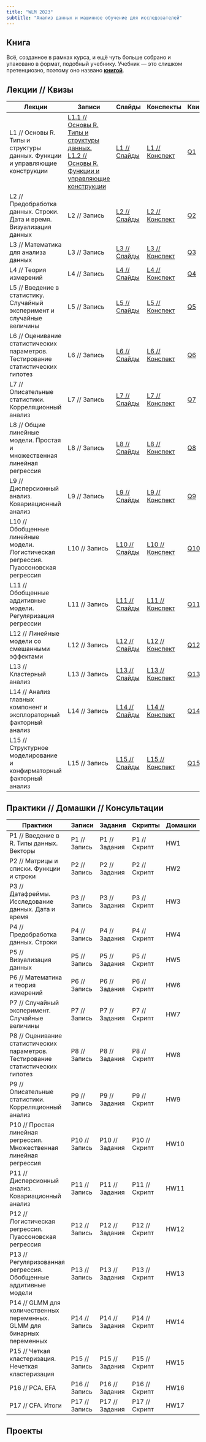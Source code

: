 ```yaml
---
title: "WLM 2023"
subtitle: "Анализ данных и машинное обучение для исследователей"
---
```


## Книга

Всё, созданное в рамках курса, и ещё чуть больше собрано и упаковано в формат, подобный учебнику. Учебник --- это слишком претенциозно, поэтому оно названо [**книгой**](../book/index.html).


## Лекции // Квизы

| Лекции    | Записи      | Слайды      | Конспекты     | Квизы |
|-----------|-------------|-------------|---------------|-------|
| L1 // Основы R. Типы и структуры данных. Функции и управляющие конструкции  | [L1.1 // Основы R. Типы и структуры данных.]() <br> [L1.2 //  Основы R. Функции и управляющие конструкции]()  | [L1 // Слайды](../slides/s1.html)  | [L1 // Конспект](../lectures/l1.html)  | [Q1](https://forms.gle/LHpf21zonJHXY7sQ6)    |
| L2 // Предобработка данных. Строки. Дата и время. Визуализация данных  | L2 // Запись  | [L2 // Слайды](../slides/s2.html)  | [L2 // Конспект](../lectures/l2.html)  | [Q2](https://forms.gle/dN3i9zRveUCaj32Q7)    |
| L3 // Математика для анализа данных  | L3 // Запись  | [L3 // Слайды](../slides/s3.html)  | [L3 // Конспект](../lectures/l3.html)  | [Q3](https://forms.gle/FGVyMEKHGPoCBLS28)    |
| L4 // Теория измерений  | L4 // Запись  | [L4 // Слайды](../slides/s4.html)  | [L4 // Конспект](../lectures/l4.html)  | [Q4](https://forms.gle/116ozrSuxaB9n2Z28)    |
| L5 // Введение в статистику. Случайный эксперимент и случайные величины  | L5 // Запись  | [L5 // Слайды](../slides/s5.html)  | [L5 // Конспект](../lectures/l5.html)  | [Q5](https://forms.gle/bMvV6TMpToC5c3DAA)    |
| L6 // Оценивание статистических параметров. Тестирование статистических гипотез  | L6 // Запись  | [L6 // Слайды](../slides/s6.html)  | [L6 // Конспект](../lectures/l6.html)  | [Q6](https://forms.gle/ET6KZ1Vcb5yM7mxcA)    |
| L7 // Описательные статистики. Корреляционный анализ  | L7 // Запись  | [L7 // Слайды](../slides/s7.html)  | [L7 // Конспект](../lectures/l7.html)  | [Q7](https://forms.gle/krkMM2KSMjF6A8gx8)    |
| L8 // Общие линейные модели. Простая и множественная линейная регрессия  | L8 // Запись  | [L8 // Слайды](../slides/s8.html)  | [L8 // Конспект](../lectures/l8.html)  | [Q8](https://forms.gle/JGpj7i5Dt7mhKxWf9)    |
| L9 // Дисперсионный анализ. Ковариационный анализ  | L9 // Запись  | [L9 // Слайды](../slides/s9.html)  | [L9 // Конспект](../lectures/l9.html)  | [Q9](https://forms.gle/YrFGUUa9AJ6SyeGE6)    |
| L10 // Обобщенные линейные модели. Логистическая регрессия. Пуассоновская регрессия | L10 // Запись | [L10 // Слайды](../slides/s10.html) | [L10 // Конспект](../lectures/l10.html) | [Q10](https://forms.gle/M6pvyLguN2RUpyES8)   |
| L11 // Обобщенные аддитивные модели. Регуляризация регрессии | L11 // Запись | [L11 // Слайды](../slides/s11.html) | [L11 // Конспект](../lectures/l11.html) | [Q11](https://forms.gle/cwBq9AdWEFCax3Pi9)   |
| L12 // Линейные модели со смешанными эффектами | L12 // Запись | [L12 // Слайды](../slides/s12.html) | [L12 // Конспект](../lectures/l12.html) | [Q12](https://forms.gle/nyFiewL3TT7RGurX8)   |
| L13 // Кластерный анализ | L13 // Запись | [L13 // Слайды](../slides/s13.html) | [L13 // Конспект](../lectures/l13.html) | [Q13](https://forms.gle/uaXZBZgXXuMXChoLA)   |
| L14 // Анализ главных компонент и эксплораторный факторный анализ | L14 // Запись | [L14 // Слайды](../slides/s14.html) | [L14 // Конспект](../lectures/l14.html) | [Q14](https://forms.gle/boeRWUuVSoDJA8Qb8)   |
| L15 // Структурное моделирование и конфирматорный факторный анализ | L15 // Запись | [L15 // Слайды](../slides/s15.html) | [L15 // Конспект](../lectures/l15.html) | [Q15](https://forms.gle/774QEaizLEpn9JZr9)   |



## Практики // Домашки // Консультации

| Практики  | Записи      | Задания      | Скрипты     | Домашки | Консультации | Скрипты     |
|-----------|-------------|--------------|-------------|---------|--------------|-------------|
| P1 // Введение в R. Типы данных. Векторы  | P1 // Запись  | P1 // Задания  | P1 // Скрипт  | HW1     | C1 // Запись   | C1 // Скрипт  |
| P2 // Матрицы и списки. Функции и строки  | P2 // Запись  | P2 // Задания  | P2 // Скрипт  | HW2     | C2 // Запись   | C2 // Скрипт  |
| P3 // Датафреймы. Исследование данных. Дата и время  | P3 // Запись  | P3 // Задания  | P3 // Скрипт  | HW3     | C3 // Запись   | C3 // Скрипт  |
| P4 // Предобработка данных. Строки  | P4 // Запись  | P4 // Задания  | P4 // Скрипт  | HW4     | C4 // Запись   | C4 // Скрипт  |
| P5 // Визуализация данных  | P5 // Запись  | P5 // Задания  | P5 // Скрипт  | HW5     | C5 // Запись   | C5 // Скрипт  |
| P6 // Математика и теория измерений  | P6 // Запись  | P6 // Задания  | P6 // Скрипт  | HW6     | C6 // Запись   | C6 // Скрипт  |
| P7 // Случайный эксперимент. Случайные величины  | P7 // Запись  | P7 // Задания  | P7 // Скрипт  | HW7     | C7 // Запись   | C7 // Скрипт  |
| P8 // Оценивание статистических параметров. Тестирование статистических гипотез  | P8 // Запись  | P8 // Задания  | P8 // Скрипт  | HW8     | C8 // Запись   | C8 // Скрипт  |
| P9 // Описательные статистики. Корреляционный анализ  | P9 // Запись  | P9 // Задания  | P9 // Скрипт  | HW9     | C9 // Запись   | C9 // Скрипт  |
| P10 // Простая линейная регрессия. Множественная линейная регрессия | P10 // Запись | P10 // Задания | P10 // Скрипт | HW10    | C10 // Запись  | C10 // Скрипт |
| P11 // Дисперсионный анализ. Ковариационный анализ | P11 // Запись | P11 // Задания | P11 // Скрипт | HW11    | C11 // Запись  | C11 // Скрипт |
| P12 // Логистическая регрессия. Пуассоновская регрессия | P12 // Запись | P12 // Задания | P12 // Скрипт | HW12    | C12 // Запись  | C12 // Скрипт |
| P13 // Регуляризованная регрессия. Обобщенные аддитивные модели | P13 // Запись | P13 // Задания | P13 // Скрипт | HW13    | C13 // Запись  | C13 // Скрипт |
| P14 // GLMM для количественных переменных. GLMM для бинарных переменных | P14 // Запись | P14 // Задания | P14 // Скрипт | HW14    | C14 // Запись  | C14 // Скрипт |
| P15 // Четкая кластеризация. Нечеткая кластеризация | P15 // Запись | P15 // Задания | P15 // Скрипт | HW15    | C15 // Запись  | C15 // Скрипт |
| P16 // PCA. EFA | P16 // Запись | P16 // Задания | P16 // Скрипт | HW16    | C16 // Запись  | C16 // Скрипт |
| P17 // CFA. Итоги | P17 // Запись | P17 // Задания | P17 // Скрипт | HW17    | C17 // Запись  | C17 // Скрипт |


## Проекты


